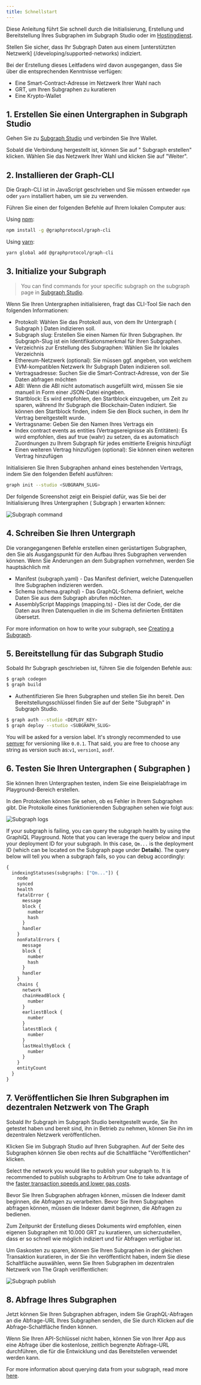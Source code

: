 ```yaml
---
title: Schnellstart
---
```


Diese Anleitung führt Sie schnell durch die Initialisierung, Erstellung und Bereitstellung Ihres Subgraphen im Subgraph Studio oder im [Hostingdienst](#hosted-service).

Stellen Sie sicher, dass Ihr Subgraph Daten aus einem [unterstützten Netzwerk] \(/developing/supported-networks) indiziert.

Bei der Erstellung dieses Leitfadens wird davon ausgegangen, dass Sie über die entsprechenden Kenntnisse verfügen:

- Eine Smart-Contract-Adresse im Netzwerk Ihrer Wahl nach
- GRT, um Ihren Subgraphen zu kuratieren
- Eine Krypto-Wallet

## 1. Erstellen Sie einen Untergraphen in Subgraph Studio

Gehen Sie zu [Subgraph Studio](https://thegraph.com/studio/) und verbinden Sie Ihre Wallet.

Sobald die Verbindung hergestellt ist, können Sie auf " Subgraph erstellen" klicken. Wählen Sie das Netzwerk Ihrer Wahl und klicken Sie auf "Weiter".

## 2. Installieren der Graph-CLI

Die Graph-CLI ist in JavaScript geschrieben und Sie müssen entweder `npm` oder `yarn` installiert haben, um sie zu verwenden.

Führen Sie einen der folgenden Befehle auf Ihrem lokalen Computer aus:

Using [npm](https://www.npmjs.com/):

```sh
npm install -g @graphprotocol/graph-cli
```

Using [yarn](https://yarnpkg.com/):

```sh
yarn global add @graphprotocol/graph-cli
```

## 3. Initialize your Subgraph

> You can find commands for your specific subgraph on the subgraph page in [Subgraph Studio](https://thegraph.com/studio/).

Wenn Sie Ihren Untergraphen initialisieren, fragt das CLI-Tool Sie nach den folgenden Informationen:

- Protokoll: Wählen Sie das Protokoll aus, von dem Ihr Untergraph ( Subgraph ) Daten indizieren soll.
- Subgraph slug: Erstellen Sie einen Namen für Ihren Subgraphen. Ihr Subgraph-Slug ist ein Identifikationsmerkmal für Ihren Subgraphen.
- Verzeichnis zur Erstellung des Subgraphen: Wählen Sie Ihr lokales Verzeichnis
- Ethereum-Netzwerk (optional): Sie müssen ggf. angeben, von welchem EVM-kompatiblen Netzwerk Ihr Subgraph Daten indizieren soll.
- Vertragsadresse: Suchen Sie die Smart-Contract-Adresse, von der Sie Daten abfragen möchten
- ABI: Wenn die ABI nicht automatisch ausgefüllt wird, müssen Sie sie manuell in Form einer JSON-Datei eingeben.
- Startblock: Es wird empfohlen, den Startblock einzugeben, um Zeit zu sparen, während Ihr Subgraph die Blockchain-Daten indiziert. Sie können den Startblock finden, indem Sie den Block suchen, in dem Ihr Vertrag bereitgestellt wurde.
- Vertragsname: Geben Sie den Namen Ihres Vertrags ein
- Index contract events as entities (Vertragsereignisse als Entitäten): Es wird empfohlen, dies auf true (wahr) zu setzen, da es automatisch Zuordnungen zu Ihrem Subgraph für jedes emittierte Ereignis hinzufügt
- Einen weiteren Vertrag hinzufügen (optional): Sie können einen weiteren Vertrag hinzufügen

Initialisieren Sie Ihren Subgraphen anhand eines bestehenden Vertrags, indem Sie den folgenden Befehl ausführen:

```sh
graph init --studio <SUBGRAPH_SLUG>
```

Der folgende Screenshot zeigt ein Beispiel dafür, was Sie bei der Initialisierung Ihres Untergraphen ( Subgraph ) erwarten können:

![Subgraph command](/img/subgraph-init-example.png)

## 4. Schreiben Sie Ihren Untergraph

Die vorangegangenen Befehle erstellen einen gerüstartigen Subgraphen, den Sie als Ausgangspunkt für den Aufbau Ihres Subgraphen verwenden können. Wenn Sie Änderungen an dem Subgraphen vornehmen, werden Sie hauptsächlich mit

- Manifest (subgraph.yaml) - Das Manifest definiert, welche Datenquellen Ihre Subgraphen indizieren werden.
- Schema (schema.graphql) - Das GraphQL-Schema definiert, welche Daten Sie aus dem Subgraph abrufen möchten.
- AssemblyScript Mappings (mapping.ts) - Dies ist der Code, der die Daten aus Ihren Datenquellen in die im Schema definierten Entitäten übersetzt.

For more information on how to write your subgraph, see [Creating a Subgraph](/developing/creating-a-subgraph).

## 5. Bereitstellung für das Subgraph Studio

Sobald Ihr Subgraph geschrieben ist, führen Sie die folgenden Befehle aus:

```sh
$ graph codegen
$ graph build
```

- Authentifizieren Sie Ihren Subgraphen und stellen Sie ihn bereit. Den Bereitstellungsschlüssel finden Sie auf der Seite "Subgraph" in Subgraph Studio.

```sh
$ graph auth --studio <DEPLOY_KEY>
$ graph deploy --studio <SUBGRAPH_SLUG>
```

You will be asked for a version label. It's strongly recommended to use [semver](https://semver.org/) for versioning like `0.0.1`. That said, you are free to choose any string as version such as:`v1`, `version1`, `asdf`.

## 6. Testen Sie Ihren Untergraphen ( Subgraphen )

Sie können Ihren Untergraphen testen, indem Sie eine Beispielabfrage im Playground-Bereich erstellen.

In den Protokollen können Sie sehen, ob es Fehler in Ihrem Subgraphen gibt. Die Protokolle eines funktionierenden Subgraphen sehen wie folgt aus:

![Subgraph logs](/img/subgraph-logs-image.png)

If your subgraph is failing, you can query the subgraph health by using the GraphiQL Playground. Note that you can leverage the query below and input your deployment ID for your subgraph. In this case, `Qm...` is the deployment ID (which can be located on the Subgraph page under **Details**). The query below will tell you when a subgraph fails, so you can debug accordingly:

```graphql
{
  indexingStatuses(subgraphs: ["Qm..."]) {
    node
    synced
    health
    fatalError {
      message
      block {
        number
        hash
      }
      handler
    }
    nonFatalErrors {
      message
      block {
        number
        hash
      }
      handler
    }
    chains {
      network
      chainHeadBlock {
        number
      }
      earliestBlock {
        number
      }
      latestBlock {
        number
      }
      lastHealthyBlock {
        number
      }
    }
    entityCount
  }
}
```

## 7. Veröffentlichen Sie Ihren Subgraphen im dezentralen Netzwerk von The Graph

Sobald Ihr Subgraph im Subgraph Studio bereitgestellt wurde, Sie ihn getestet haben und bereit sind, ihn in Betrieb zu nehmen, können Sie ihn im dezentralen Netzwerk veröffentlichen.

Klicken Sie im Subgraph Studio auf Ihren Subgraphen. Auf der Seite des Subgraphen können Sie oben rechts auf die Schaltfläche "Veröffentlichen" klicken.

Select the network you would like to publish your subgraph to. It is recommended to publish subgraphs to Arbitrum One to take advantage of the [faster transaction speeds and lower gas costs](/arbitrum/arbitrum-faq).

Bevor Sie Ihren Subgraphen abfragen können, müssen die Indexer damit beginnen, die Abfragen zu verarbeiten. Bevor Sie Ihren Subgraphen abfragen können, müssen die Indexer damit beginnen, die Abfragen zu bedienen.

Zum Zeitpunkt der Erstellung dieses Dokuments wird empfohlen, einen eigenen Subgraphen mit 10.000 GRT zu kuratieren, um sicherzustellen, dass er so schnell wie möglich indiziert und für Abfragen verfügbar ist.

Um Gaskosten zu sparen, können Sie Ihren Subgraphen in der gleichen Transaktion kuratieren, in der Sie ihn veröffentlicht haben, indem Sie diese Schaltfläche auswählen, wenn Sie Ihren Subgraphen im dezentralen Netzwerk von The Graph veröffentlichen:

![Subgraph publish](/img/publish-and-signal-tx.png)

## 8. Abfrage Ihres Subgraphen

Jetzt können Sie Ihren Subgraphen abfragen, indem Sie GraphQL-Abfragen an die Abfrage-URL Ihres Subgraphen senden, die Sie durch Klicken auf die Abfrage-Schaltfläche finden können.

Wenn Sie Ihren API-Schlüssel nicht haben, können Sie von Ihrer App aus eine Abfrage über die kostenlose, zeitlich begrenzte Abfrage-URL durchführen, die für die Entwicklung und das Bereitstellen verwendet werden kann.

For more information about querying data from your subgraph, read more [here](../querying/querying-the-graph/).
